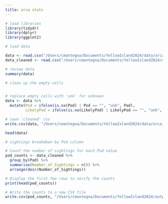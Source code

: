 ```yaml
---
title: orca stats
---
```


```r

# load libraries
library(tidydr)
library(dplyr)
library(ggplot2)
```

```r
# load data

data <- read.csv("/Users/cmantegna/Documents/YellowIsland2024/data/orca.csv")
data_cleaned <- read.csv("/Users/cmantegna/Documents/YellowIsland2024/data/orca_cleaned.csv")

```

```r

# review data
summary(data)
```

```r
# clean up the empty cells


# replace empty cells with 'unk' for unknown
data <- data %>%
  mutate(Pod = ifelse(is.na(Pod) | Pod == "", "unk", Pod),
         LikelyPod = ifelse(is.na(LikelyPod) | LikelyPod == "", "unk", LikelyPod))

# save 'cleaned' csv
write.csv(data, "/Users/cmantegna/Documents/YellowIsland2024/data/orca_cleaned.csv", row.names = FALSE)

head(data)

```

```r

# sightings breakdown by Pod column

# Count the number of sightings for each Pod value
pod_counts <- data_cleaned %>%
  group_by(Pod) %>%
  summarise(Number_of_Sightings = n()) %>%
  arrange(desc(Number_of_Sightings))

# Display the first few rows to verify the counts
print(head(pod_counts))

# Write the counts to a new CSV file
write.csv(pod_counts, "/Users/cmantegna/Documents/YellowIsland2024/output/orca_sighting_grouped.csv")


```

